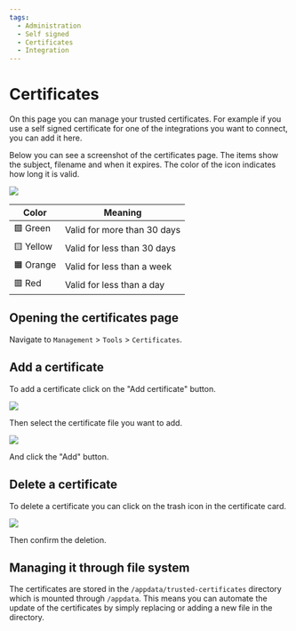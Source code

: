 ```yaml
---
tags:
  - Administration
  - Self signed
  - Certificates
  - Integration
---
```


# Certificates
On this page you can manage your trusted certificates. 
For example if you use a self signed certificate for one of the integrations you want to connect, you can add it here.

Below you can see a screenshot of the certificates page. 
The items show the subject, filename and when it expires. 
The color of the icon indicates how long it is valid.

![](./img/screenshot.png)

| Color | Meaning |
| --- | --- |
| 🟩 Green | Valid for more than 30 days |
| 🟨 Yellow | Valid for less than 30 days |
| 🟧 Orange | Valid for less than a week |
| 🟥 Red | Valid for less than a day |


## Opening the certificates page
Navigate to ``Management`` > ``Tools`` > ``Certificates``.

## Add a certificate
To add a certificate click on the "Add certificate" button.

![](./img/add-button.png)

Then select the certificate file you want to add.

![](./img/add-modal.png)

And click the "Add" button.

## Delete a certificate

To delete a certificate you can click on the trash icon in the certificate card.

![](./img/card.png)

Then confirm the deletion.

## Managing it through file system

The certificates are stored in the `/appdata/trusted-certificates` directory which is mounted through `/appdata`.
This means you can automate the update of the certificates by simply replacing or adding a new file in the directory.